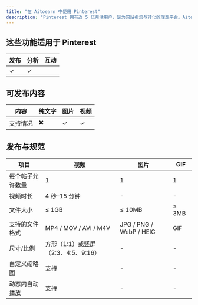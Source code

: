 ```yaml
---
title: "在 Aitoearn 中使用 Pinterest"
description: "Pinterest 拥有近 5 亿月活用户，是为网站引流与转化的理想平台。Aitoearn 可帮助你提前安排 Pin，触达新受众。"
---
```


## 这些功能适用于 Pinterest

| 发布 | 分析 | 互动 |
| --- | --- | --- |
| ✓ | ✓ |  |

## 可发布内容

| 内容 | 纯文字 | 图片 | 视频 |
| --- | --- | --- | --- |
| 支持情况 | ✖️ | ✓ | ✓ |

## 发布与规范

| 项目 | 视频 | 图片 | GIF |
| --- | --- | --- | --- |
| 每个帖子允许数量 | 1 | 1 | 1 |
| 视频时长 | 4 秒–15 分钟 | - | - |
| 文件大小 | ≤ 1GB | ≤ 10MB | ≤ 3MB |
| 支持的文件格式 | MP4 / MOV / AVI / M4V | JPG / PNG / WebP / HEIC | GIF |
| 尺寸/比例 | 方形（1:1）或竖屏（2:3、4:5、9:16） | - | - |
| 自定义缩略图 | 支持 | - | - |
| 动态内自动播放 | 支持 | - | - |

